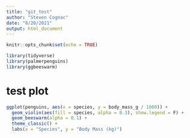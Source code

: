 ```yaml
---
title: "git_test"
author: "Steven Cognac"
date: "8/20/2021"
output: html_document
---
```


```r
knitr::opts_chunk$set(echo = TRUE)

library(tidyverse)
library(palmerpenguins)
library(ggbeeswarm)

```

# test plot
```r
ggplot(penguins, aes(x = species, y = body_mass_g / 1000)) +
  geom_violin(aes(fill = species, alpha = 0.3), show.legend = F) +
  geom_beeswarm(alpha = 0.1) +
  theme_classic() +
  labs(x = "Species", y = "Body Mass (kg)")
  
```

